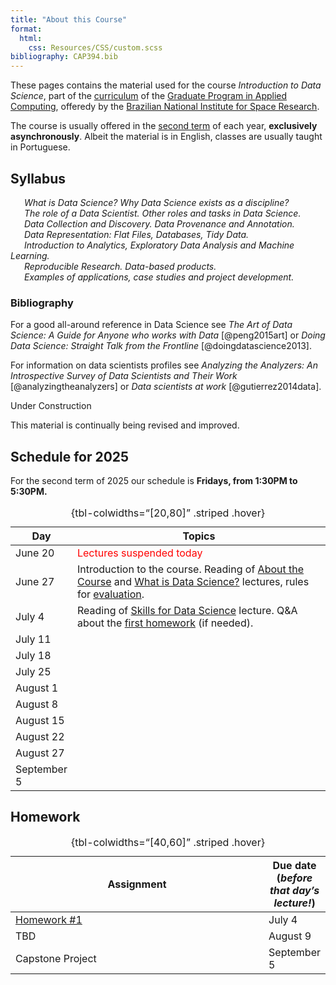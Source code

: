 ```yaml
---
title: "About this Course"
format: 
  html: 
    css: Resources/CSS/custom.scss
bibliography: CAP394.bib      
---
```


These pages contains the material used for the course *Introduction to Data Science*, part of the [curriculum](https://www.gov.br/inpe/pt-br/area-conhecimento/posgraduacao/cap/catalogo-de-disciplinas) of the [Graduate Program in Applied Computing](https://www.gov.br/inpe/pt-br/area-conhecimento/posgraduacao/cap), offeredy by the [Brazilian National Institute for Space Research](https://www.gov.br/inpe/pt-br). 

The course is usually offered in the [second term](https://www.gov.br/inpe/pt-br/area-conhecimento/posgraduacao/calendario-academico) of each year, **exclusively asynchronously**. Albeit the material is in English, classes are usually taught in Portuguese.

## Syllabus

&ensp; &ensp; _What is Data Science? Why Data Science exists as a discipline?_<br>
&ensp; &ensp; _The role of a Data Scientist. Other roles and tasks in Data Science._<br>
&ensp; &ensp; _Data Collection and Discovery. Data Provenance and Annotation._ <br>
&ensp; &ensp; _Data Representation: Flat Files, Databases, Tidy Data._<br>
&ensp; &ensp; _Introduction to Analytics, Exploratory Data Analysis and Machine Learning._<br>
&ensp; &ensp; _Reproducible Research. Data-based products._ <br>
&ensp; &ensp; _Examples of applications, case studies and project development._<br>

### Bibliography

For a good all-around reference in Data Science see _The Art of Data Science: A Guide for Anyone who works with Data_ [@peng2015art] or _Doing Data Science: Straight Talk from the Frontline_ [@doingdatascience2013].

For information on data scientists profiles see _Analyzing the Analyzers: An Introspective Survey of Data Scientists and Their Work_ [@analyzingtheanalyzers] or _Data scientists at work_ [@gutierrez2014data]. 


::: underconstruction-block 
<div class="title">Under Construction</div>
This material is continually being revised and improved. 
:::

## Schedule for 2025 {#Schedule}

For the second term of 2025 our schedule is **Fridays, from 1:30PM to 5:30PM.**

| Day        | Topics                                                                             |
|------------|----------------------------------------------------------------------------------|
| June 20    | <span style="color:red;">Lectures suspended today</span>  |
| June 27    | Introduction to the course. Reading of [About the Course](00-Lectures-Intro.qmd) and [What is Data Science?](01-Lectures-WhatIs.qmd) lectures, rules for [evaluation](index.qmd#homework).|
| July  4    | Reading of [Skills for Data Science](02-Lectures-Skills.qmd) lecture. Q&A about the  [first homework](index.qmd#homework) (if needed).     |
| July 11    | |
| July 18    | |
| July 25    | |
| August 1   | |
| August 8   | |
| August 15  | |
| August 22  | |
| August 27  | |
| September 5| |
: {tbl-colwidths="\[20,80\]" .striped .hover}





<!-- | Day      | Topics                                                                             |
|----------|----------------------------------------------------------------------------------|
|June 20   | Introduction to the course. .                                       |
|June 21   |                                                                             |
|June 28   |  <span style="color:red;">Lectures suspended today</span>     |
|July 5    | Reading of [Data](03-Lectures-Data.qmd).   Presentation and comments on the [first homework](index.qmd#homework).   |
|July 12   |  Reading of the [Supermarket Basket Analysis](53-Projects-Supermarket.qmd) case.<br>Presentation and comments on the [second homework](index.qmd#homework).       |
|July 19   |      |
|July 26   | <span style="color:red;">Lectures suspended today</span>   |
|August 2  |  Short introduction to models and classification (lecture notes still under construction)                                                                                |
|August 9  | Let's talk about the capstone project?    |
|August 16 |         Presentation and comments on the [third homework](index.qmd#homework).                                                                           |
|August 23 |  Models, classification and clustering (probably)                                                                           |
|August 30 | Presentation and comments on the [Capstone Project](index.qmd#homework).     |

: {tbl-colwidths="\[20,80\]" .striped .hover} -->

## Homework

| Assignment                                                                       | Due date (*before that day's lecture!*) |
|----------------------------------------------------------------------------------|----------|
| [Homework #1 ](00-Homework-01.qmd)                    | July 4   |
| TBD                          | August  9 |
| Capstone Project            | September 5 |

: {tbl-colwidths="\[40,60\]" .striped .hover}
